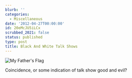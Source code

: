 ```yaml
---
blurb: ''
categories:
  - Miscellaneous
date: '2012-04-27T00:00:00'
id: 20eMcJU5iLCx
scrubbed_2021: false
status: published
type: post
title: Black And White Talk Shows
---
```


![My Father's Flag](/images/aws-20120427--1127-01)

Coincidence, or some indication of talk show good and evil?
